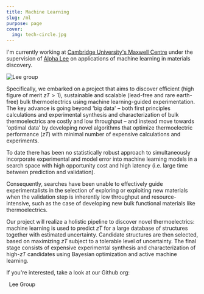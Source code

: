 ```yaml
---
title: Machine Learning
slug: /ml
purpose: page
cover:
  img: tech-circle.jpg
---
```



I'm currently working at [Cambridge University's Maxwell Centre](https://www.maxwell.cam.ac.uk) under the supervision of [Alpha Lee](https://alpha-lee.com) on applications of machine learning in materials discovery.

![Lee group](lee-group.jpg)

Specifically, we embarked on a project that aims to discover efficient (high figure of merit $zT > 1$), sustainable and scalable (lead-free and rare earth-free) bulk thermoelectrics using machine learning-guided experimentation. The key advance is going beyond 'big data' – both first principles calculations and experimental synthesis and characterization of bulk thermoelectrics are costly and low throughput – and instead move towards 'optimal data' by developing novel algorithms that optimize thermoelectric performance ($zT$) with minimal number of expensive calculations and experiments.

To date there has been no statistically robust approach to simultaneously incorporate experimental and model error into machine learning models in a search space with high opportunity cost and high latency (i.e. large time between prediction and validation).

Consequently, searches have been unable to effectively guide experimentalists in the selection of exploring or exploiting new materials when the validation step is inherently low throughput and resource-intensive, such as the case of developing new bulk functional materials like thermoelectrics.

Our project will realize a holistic pipeline to discover novel thermoelectrics: machine learning is used to predict $zT$ for a large database of structures together with estimated uncertainty. Candidate structures are then selected, based on maximizing $zT$ subject to a tolerable level of uncertainty. The final stage consists of expensive experimental synthesis and characterization of high-$zT$ candidates using Bayesian optimization and active machine learning.

If you're interested, take a look at our Github org:

<ButtonLink href="https://github.com/Lee-Group">
  <Github alt="GitHub" size="2em" />
  &ensp;Lee Group
</ButtonLink>
